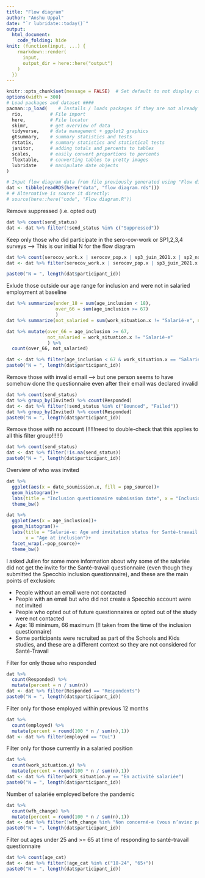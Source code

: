 ```yaml
---
title: "Flow diagram"
author: "Anshu Uppal"
date: "`r lubridate::today()`"
output: 
  html_document:
    code_folding: hide
knit: (function(input, ...) {
    rmarkdown::render(
      input, 
      output_dir = here::here("output")
    )
  })
---
```


```r
knitr::opts_chunk$set(message = FALSE)  # Set default to not display code from chunks and not to display warnings
options(width = 300)
# Load packages and dataset ####
pacman::p_load(    # Installs / loads packages if they are not already installed / loaded
  rio,          # File import
  here,         # File locator
  skimr,        # get overview of data
  tidyverse,    # data management + ggplot2 graphics 
  gtsummary,    # summary statistics and tests
  rstatix,      # summary statistics and statistical tests
  janitor,      # adding totals and percents to tables
  scales,       # easily convert proportions to percents  
  flextable,    # converting tables to pretty images
  lubridate     # manipulate date objects
)

# Input flow diagram data from file previously generated using "Flow diagram.R"
dat <- tibble(readRDS(here("data", "flow diagram.rds")))
# # Alternative is source it directly:
# source(here::here("code", "Flow diagram.R"))
```

Remove suppressed (i.e. opted out)
```r
dat %>% count(send_status)
dat <- dat %>% filter(!send_status %in% c("Suppressed"))

```

Keep only those who did participate in the sero-cov-work or SP1,2,3,4 surveys --> This is our initial N for the flow diagram
```r
dat %>% count(serocov_work.x | serocov_pop.x | sp3_juin_2021.x | sp2_novdec_2020.x | sp4_avril_2022.x |pop_pilote.x | work_pilote.x)
dat <- dat %>% filter(serocov_work.x | serocov_pop.x | sp3_juin_2021.x | sp2_novdec_2020.x | sp4_avril_2022.x |pop_pilote.x | work_pilote.x)

paste0("N = ", length(dat$participant_id))
```


Exlude those outside our age range for inclusion and were not in salaried employment at baseline
```r
dat %>% summarize(under_18 = sum(age_inclusion < 18),
                  over_66 = sum(age_inclusion >= 67)
                  )
dat %>% summarize(not_salaried = sum(work_situation.x != "Salarié-e", na.rm = TRUE))

dat %>% mutate(over_66 = age_inclusion >= 67,
               not_salaried = work_situation.x != "Salarié-e"
               ) %>% 
  count(over_66, not_salaried)

dat <- dat %>% filter(age_inclusion < 67 & work_situation.x == "Salarié-e")
paste0("N = ", length(dat$participant_id))

```

Remove those with invalid email --> but one person seems to have somehow done the questionnaire even after their email was declared invalid
```r
dat %>% count(send_status)
dat %>% group_by(Invited) %>% count(Responded)
dat <- dat %>% filter(!send_status %in% c("Bounced", "Failed"))
dat %>% group_by(Invited) %>% count(Responded)
paste0("N = ", length(dat$participant_id))

```

Remove those with no account (!!!!!need to double-check that this applies to all this filter group!!!!!!)
```r
dat %>% count(send_status)
dat <- dat %>% filter(!is.na(send_status))
paste0("N = ", length(dat$participant_id))

```

Overview of who was invited
```r
dat %>%
  ggplot(aes(x = date_soumission.x, fill = pop_source))+
  geom_histogram()+
  labs(title = "Inclusion questionnaire submission date", x = "Inclusion questionnaire submission date") +
  theme_bw()

dat %>%
  ggplot(aes(x = age_inclusion))+
  geom_histogram()+
  labs(title = "Salarié-e: Age and invitation status for Santé-travail questionnaire",
       x = "Age at inclusion")+
  facet_wrap(.~pop_source)+
  theme_bw()
```

I asked Julien for some more information about why some of the salariée did not get the invite for the Santé-travail questionnaire (even though they submitted the Specchio inclusion questionnaire), and these are the main points of exclusion:  
  
* People without an email were not contacted
* People with an email but who did not create a Specchio account were not invited
* People who opted out of future questionnaires or opted out of the study were not contacted
* Age: 18 minimum, 66 maximum (!! taken from the time of the inclusion questionnaire)
* Some participants were recruited as part of the Schools and Kids studies, and these are a different context so they are not considered for Santé-Travail  

Filter for only those who responded
```r
dat %>% 
  count(Responded) %>% 
  mutate(percent = n / sum(n))
dat <- dat %>% filter(Responded == "Respondents")
paste0("N = ", length(dat$participant_id))

```

Filter only for those employed within previous 12 months
```r
dat %>% 
  count(employed) %>% 
  mutate(percent = round(100 * n / sum(n),1))
dat <- dat %>% filter(employed == "Oui")
```

Filter only for those currently in a salaried position
```r
dat %>% 
  count(work_situation.y) %>% 
  mutate(percent = round(100 * n / sum(n),1))
dat <- dat %>% filter(work_situation.y == "En activité salariée")
paste0("N = ", length(dat$participant_id))

```

Number of salariée employed before the pandemic
```r
dat %>% 
  count(wfh_change) %>% 
  mutate(percent = round(100 * n / sum(n),1))
dat <- dat %>% filter(!wfh_change %in% "Non concerné-e (vous n’aviez pas d’emploi avant la pandémie ou vous avez changé d’emploi)") 
paste0("N = ", length(dat$participant_id))

```



Filter out ages under 25 and >= 65 at time of responding to santé-travail questionnaire
```r
dat %>% count(age_cat)
dat <- dat %>% filter(!age_cat %in% c("18-24", "65+"))
paste0("N = ", length(dat$participant_id))

```

